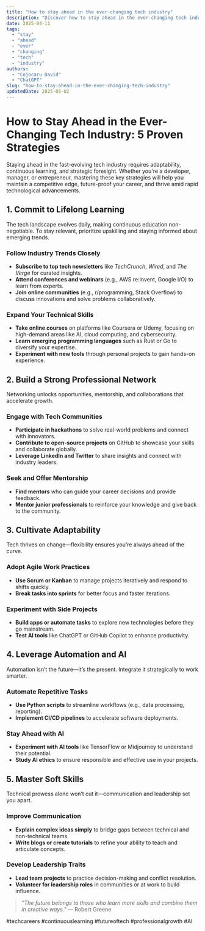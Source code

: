 ```yaml
---
title: "How to stay ahead in the ever-changing tech industry"
description: "Discover how to stay ahead in the ever-changing tech industry with this in-depth guide, providing actionable insights and practical tips to boost your knowledge and results."
date: 2025-04-11
tags:
  - "stay"
  - "ahead"
  - "ever"
  - "changing"
  - "tech"
  - "industry"
authors:
  - "Cojocaru David"
  - "ChatGPT"
slug: "how-to-stay-ahead-in-the-ever-changing-tech-industry"
updatedDate: 2025-05-02
---
```


# How to Stay Ahead in the Ever-Changing Tech Industry: 5 Proven Strategies  

Staying ahead in the fast-evolving tech industry requires adaptability, continuous learning, and strategic foresight. Whether you're a developer, manager, or entrepreneur, mastering these key strategies will help you maintain a competitive edge, future-proof your career, and thrive amid rapid technological advancements.  

## 1. Commit to Lifelong Learning  

The tech landscape evolves daily, making continuous education non-negotiable. To stay relevant, prioritize upskilling and staying informed about emerging trends.  

### Follow Industry Trends Closely  
- **Subscribe to top tech newsletters** like *TechCrunch*, *Wired*, and *The Verge* for curated insights.  
- **Attend conferences and webinars** (e.g., AWS re:Invent, Google I/O) to learn from experts.  
- **Join online communities** (e.g., r/programming, Stack Overflow) to discuss innovations and solve problems collaboratively.  

### Expand Your Technical Skills  
- **Take online courses** on platforms like Coursera or Udemy, focusing on high-demand areas like AI, cloud computing, and cybersecurity.  
- **Learn emerging programming languages** such as Rust or Go to diversify your expertise.  
- **Experiment with new tools** through personal projects to gain hands-on experience.  

## 2. Build a Strong Professional Network  

Networking unlocks opportunities, mentorship, and collaborations that accelerate growth.  

### Engage with Tech Communities  
- **Participate in hackathons** to solve real-world problems and connect with innovators.  
- **Contribute to open-source projects** on GitHub to showcase your skills and collaborate globally.  
- **Leverage LinkedIn and Twitter** to share insights and connect with industry leaders.  

### Seek and Offer Mentorship  
- **Find mentors** who can guide your career decisions and provide feedback.  
- **Mentor junior professionals** to reinforce your knowledge and give back to the community.  

## 3. Cultivate Adaptability  

Tech thrives on change—flexibility ensures you’re always ahead of the curve.  

### Adopt Agile Work Practices  
- **Use Scrum or Kanban** to manage projects iteratively and respond to shifts quickly.  
- **Break tasks into sprints** for better focus and faster iterations.  

### Experiment with Side Projects  
- **Build apps or automate tasks** to explore new technologies before they go mainstream.  
- **Test AI tools** like ChatGPT or GitHub Copilot to enhance productivity.  

## 4. Leverage Automation and AI  

Automation isn’t the future—it’s the present. Integrate it strategically to work smarter.  

### Automate Repetitive Tasks  
- **Use Python scripts** to streamline workflows (e.g., data processing, reporting).  
- **Implement CI/CD pipelines** to accelerate software deployments.  

### Stay Ahead with AI  
- **Experiment with AI tools** like TensorFlow or Midjourney to understand their potential.  
- **Study AI ethics** to ensure responsible and effective use in your projects.  

## 5. Master Soft Skills  

Technical prowess alone won’t cut it—communication and leadership set you apart.  

### Improve Communication  
- **Explain complex ideas simply** to bridge gaps between technical and non-technical teams.  
- **Write blogs or create tutorials** to refine your ability to teach and articulate concepts.  

### Develop Leadership Traits  
- **Lead team projects** to practice decision-making and conflict resolution.  
- **Volunteer for leadership roles** in communities or at work to build influence.  

> _"The future belongs to those who learn more skills and combine them in creative ways."_ — Robert Greene  

#techcareers #continuouslearning #futureoftech #professionalgrowth #AI